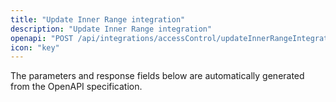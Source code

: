 ```yaml
---
title: "Update Inner Range integration"
description: "Update Inner Range integration"
openapi: "POST /api/integrations/accessControl/updateInnerRangeIntegration"
icon: "key"
---
```


<Note>
The parameters and response fields below are automatically generated from the OpenAPI specification.
</Note>
